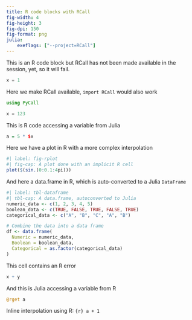 ```yaml
---
title: R code blocks with RCall
fig-width: 4
fig-height: 3
fig-dpi: 150
fig-format: png
julia:
    exeflags: ["--project=RCall"]
---
```


This is an R code block but RCall has not been made available in the session, yet, so it will fail.

```python
x = 1
```

Here we make RCall available, `import RCall` would also work

```julia
using PyCall

x = 123
```

This is R code accessing a variable from Julia

```r
a = 5 * $x
```

Here we have a plot in R with a more complex interpolation

```r
#| label: fig-rplot
#| fig-cap: A plot done with an implicit R cell
plot($(sin.(0:0.1:4pi)))
```

And here a data.frame in R, which is auto-converted to a Julia `DataFrame`

```r
#| label: tbl-dataframe
#| tbl-cap: A data.frame, autoconverted to Julia
numeric_data <- c(1, 2, 3, 4, 5)
boolean_data <- c(TRUE, FALSE, TRUE, FALSE, TRUE)
categorical_data <- c("A", "B", "C", "A", "B")

# Combine the data into a data frame
df <- data.frame(
  Numeric = numeric_data,
  Boolean = boolean_data,
  Categorical = as.factor(categorical_data)
)
```

This cell contains an R error

```r
x + y
```

And this is Julia accessing a variable from R

```julia
@rget a
```

Inline interpolation using R: `{r} a + 1`
